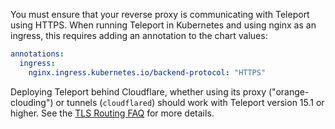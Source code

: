 You must ensure that your reverse proxy is communicating with Teleport using HTTPS.
When running Teleport in Kubernetes and using nginx as an ingress, this requires adding
an annotation to the chart values:

```yaml
annotations:
  ingress:
    nginx.ingress.kubernetes.io/backend-protocol: "HTTPS"
```

Deploying Teleport behind Cloudflare, whether using its proxy ("orange-clouding") or tunnels
(`cloudflared`) should work with Teleport version 15.1 or higher. See the
[TLS Routing FAQ](../reference/architecture/tls-routing.mdx) for more details.
